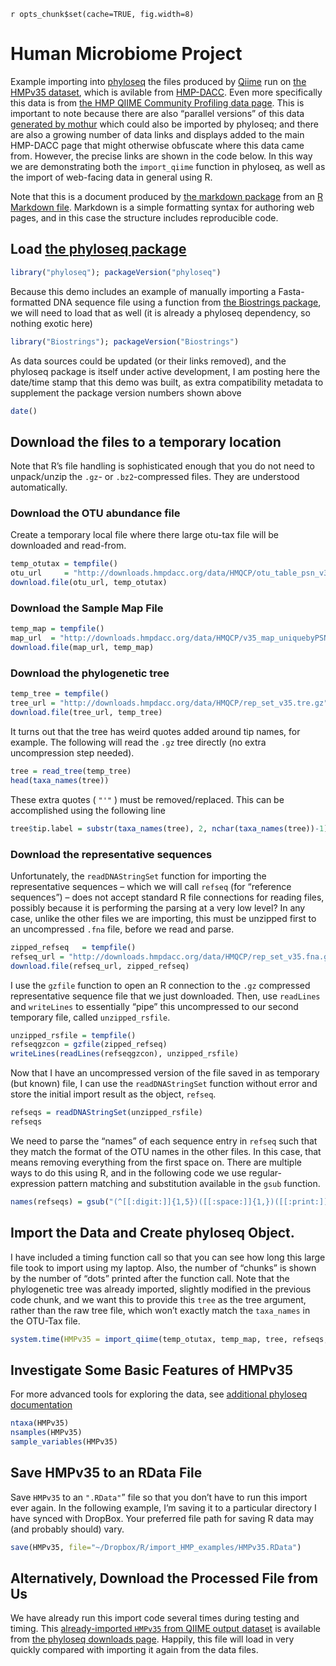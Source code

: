 `r opts_chunk$set(cache=TRUE, fig.width=8)`
<link href="http://joey711.github.com/phyloseq/markdown.css" rel="stylesheet"></link>

# Human Microbiome Project

Example importing into [phyloseq](http://joey711.github.com/phyloseq/) the files produced by [Qiime](http://qiime.org/) run on [the HMPv35 dataset](http://hmpdacc.org/micro_analysis/microbiome_analyses.php), which is avilable from [HMP-DACC](http://hmpdacc.org/). Even more specifically this data is from [the HMP QIIME Community Profiling data page](http://hmpdacc.org/HMQCP/). This is important to note because there are also "parallel versions" of this data [generated by mothur](http://hmpdacc.org/HMMCP/) which could also be imported by phyloseq; and there are also a growing number of data links and displays added to the main HMP-DACC page that might otherwise obfuscate where this data came from. However, the precise links are shown in the code below. In this way we are demonstrating both the `import_qiime` function in phyloseq, as well as the import of web-facing data in general using R.

Note that this is a document produced by [the markdown package](http://cran.r-project.org/web/packages/markdown/index.html) from an [R Markdown file](http://rstudio.org/docs/authoring/using_markdown). Markdown is a simple formatting syntax for authoring web pages, and in this case the structure includes reproducible code.

## Load [the phyloseq package](http://joey711.github.com/phyloseq/)
```r
library("phyloseq"); packageVersion("phyloseq")
```
Because this demo includes an example of manually importing a Fasta-formatted DNA sequence file using a function from [the Biostrings package](), we will need to load that as well (it is already a phyloseq dependency, so nothing exotic here)
```r
library("Biostrings"); packageVersion("Biostrings")
```

As data sources could be updated (or their links removed), and the phyloseq package is itself under active development, I am posting here the date/time stamp that this demo was built, as extra compatibility metadata to supplement the package version numbers shown above

```r
date()
```


## Download the files to a temporary location 
Note that R's file handling is sophisticated enough that you do not need to unpack/unzip the `.gz`- or `.bz2`-compressed files. They are understood automatically.

### Download the OTU abundance file
Create a temporary local file where there large otu-tax file will be downloaded and read-from.

```r
temp_otutax = tempfile()
otu_url     = "http://downloads.hmpdacc.org/data/HMQCP/otu_table_psn_v35.txt.gz"
download.file(otu_url, temp_otutax)
```
### Download the Sample Map File

```r
temp_map = tempfile()
map_url  = "http://downloads.hmpdacc.org/data/HMQCP/v35_map_uniquebyPSN.txt.bz2"
download.file(map_url, temp_map)
```

### Download the phylogenetic tree
```r
temp_tree = tempfile()
tree_url = "http://downloads.hmpdacc.org/data/HMQCP/rep_set_v35.tre.gz"
download.file(tree_url, temp_tree)
```

It turns out that the tree has weird quotes added around tip names, for example. The following will read the `.gz` tree directly (no extra uncompression step needed).
```r
tree = read_tree(temp_tree) 
head(taxa_names(tree))
```

These extra quotes ( `"'"` ) must be removed/replaced. This can be accomplished using the following line
```r
tree$tip.label = substr(taxa_names(tree), 2, nchar(taxa_names(tree))-1)
```

### Download the representative sequences
Unfortunately, the `readDNAStringSet` function for importing the representative sequences -- which we will call `refseq` (for "reference sequences") -- does not accept standard R file connections for reading files, possibly because it is performing the parsing at a very low level? In any case, unlike the other files we are importing, this must be unzipped first to an uncompressed `.fna` file, before we read and parse.
```r
zipped_refseq   = tempfile()
refseq_url = "http://downloads.hmpdacc.org/data/HMQCP/rep_set_v35.fna.gz"
download.file(refseq_url, zipped_refseq)
```

I use the `gzfile` function to open an R connection to the `.gz` compressed representative sequence file that we just downloaded. Then, use `readLines` and `writeLines` to essentially "pipe" this uncompressed to our second temporary file, called `unzipped_rsfile`.
```r
unzipped_rsfile = tempfile()
refseqgzcon = gzfile(zipped_refseq)
writeLines(readLines(refseqgzcon), unzipped_rsfile)
```

Now that I have an uncompressed version of the file saved in as temporary (but known) file, I can use the `readDNAStringSet` function without error and store the initial import result as the object, `refseq`.
```r
refseqs = readDNAStringSet(unzipped_rsfile)
refseqs
```

We need to parse the "names" of each sequence entry in `refseq` such that they match the format of the OTU names in the other files. In this case, that means removing everything from the first space on. There are multiple ways to do this using R, and in the following code we use regular-expression pattern matching and substitution available in the `gsub` function.
```r
names(refseqs) = gsub("(^[[:digit:]]{1,5})([[:space:]]{1,})([[:print:]]{0,}$)", "\\1", names(refseqs))
```


## Import the Data and Create phyloseq Object.
I have included a timing function call so that you can see how long this large file took to import using my laptop. Also, the number of "chunks" is shown by the number of "dots" printed after the function call. Note that the phylogenetic tree was already imported, slightly modified in the previous code chunk, and we want this to provide this `tree` as the tree argument, rather than the raw tree file, which won't exactly match the `taxa_names` in the OTU-Tax file.

```r
system.time(HMPv35 = import_qiime(temp_otutax, temp_map, tree, refseqs, chunk.size=2000L))
```

## Investigate Some Basic Features of HMPv35
For more advanced tools for exploring the data, see [additional phyloseq documentation](http://joey711.github.com/phyloseq/)

```r
ntaxa(HMPv35)
nsamples(HMPv35)
sample_variables(HMPv35)
```

## Save HMPv35 to an RData File
Save `HMPv35` to an `".RData"`" file so that you don't have to run this import ever again. In the following example, I'm saving it to a particular directory I have synced with DropBox. Your preferred file path for saving R data may (and probably should) vary.

```r
save(HMPv35, file="~/Dropbox/R/import_HMP_examples/HMPv35.RData")
```

## Alternatively, Download the Processed File from Us
We have already run this import code several times during testing and timing. This [already-imported `HMPv35` from QIIME output dataset](http://cloud.github.com/downloads/joey711/phyloseq/HMPv35.RData) is available from [the phyloseq downloads page](https://github.com/joey711/phyloseq/downloads). Happily, this file will load in very quickly compared with importing it again from the data files.

